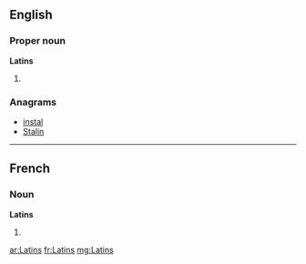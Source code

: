==English==

===Proper noun===
'''Latins'''

# {{plural of|[[Latin]]}}

===Anagrams===
* [[instal#English|instal]]
* [[Stalin#English|Stalin]]

----

==French==

===Noun===
'''Latins''' {{m}}

# {{plural of|[[Latin]]|lang=fr}}

[[ar:Latins]]
[[fr:Latins]]
[[mg:Latins]]